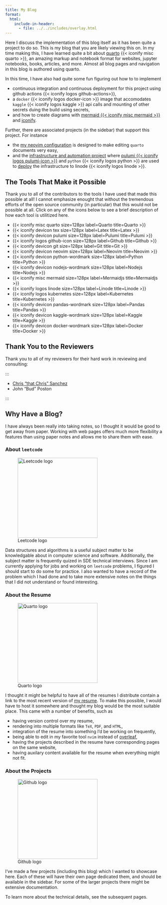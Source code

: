 ```yaml
---
title: My Blog
format:
  html:
    include-in-header:
      - file: ../../includes/overlay.html
---
```


Here I discuss the implementation of this blog itself as it has been quite a project to do so.
This is my blog that you are likely viewing this on.
In my time making this, I have learned quite a bit about [quarto](https://quarto.org) {{< iconify misc quarto >}},
an amazing markup and notebook format for websites, jupyter notebooks, books, articles, and more.
Almost all blog pages and navigation in this blog is authored using quarto.

In this time, I have also had quite some fun figuring out how to to implement

- continuous integration and continuous deployment for this project using github actions {{< iconify logos github-actions>}},
- a `docker` {{< iconify logos docker-icon >}} image that accomodates `kaggle` {{< iconify logos kaggle >}} api calls and mounting of other secrets duing the build using secrets,
- and how to create diagrams with [mermaid {{< iconify misc mermaid >}}](https://mermaid.js.org) and [iconify](https://iconify.design).

Further, there are associated projects (in the sidebar) that support this project.
For instance

- the [my neovim configuration](../nvim-config/index.qmd) is designed to make editing `quarto` documents very easy,
- and the [infrastructure and automation project](../automation) where [pulumi {{< iconify logos pulumi-icon >}}](https://pulumi.com/) and `python` {{< iconify logos python >}} are used to [deploy](./deploy.qmd) the infrastructure to linode {{< iconify logos linode >}}.

## The Tools That Make it Possible

Thank you to all of the contributors to the tools I have used that made this possible at all!
I cannot emphasize enought that without the tremendous efforts of the open source community (in particular) that this would not be possible at all.
Click on any of the icons below to see a brief description of how each tool is utilitized here.

::: { .floaty-container #blog-thank-you-tools }

- {{< iconify misc quarto size=128px label=Quarto title=Quarto >}}
- {{< iconify devicon tex size=128px label=Latex title=Latex >}}
- {{< iconify devicon pulumi size=128px label=Pulumi title=Pulumi >}}
- {{< iconify logos github-icon size=128px label=Github title=Github >}}
- {{< iconify devicon git size=128px label=Git title=Git >}}
- {{< iconify devicon neovim size=128px label=Neovim title=Neovim >}}
- {{< iconify devicon python-wordmark size=128px label=Python title=Python >}}
- {{< iconify devicon nodejs-wordmark size=128px label=Nodejs title=Nodejs >}}
- {{< iconify misc mermaid size=128px label=Mermaidjs title=Mermaidjs >}}
- {{< iconify logos linode size=128px label=Linode title=Linode >}}
- {{< iconify logos kubernetes size=128px label=Kubernetes title=Kubernetes >}}
- {{< iconify devicon pandas-wordmark size=128px label=Pandas title=Pandas >}}
- {{< iconify devicon kaggle-wordmark size=128px label=Kaggle title=Kaggle >}}
- {{< iconify devicon docker-wordmark size=128px label=Docker title=Docker >}}

:::

<script>
  let overlay_content_data = {
    Pulumi: `
      Pulumi is a great infrastructure as code tool available in most popular lanugages.
      I use it to provision the kubernetes cluster that this blog runs on and set up paripheral resources.
      I also use it to manage kubernetes resources, such as traefik and the error pages.
      <iconify-icon icon="logos:kubernetes"></iconify-icon>
    `,
    Docker: `
    `

  }
  let overlay = document.getElementById("overlay")
  let overlay_content = document.getElementById("overlay-content")

  function createOnClickIcon(item)
  {
    let paragraphs = Array.from(item.getElementsByTagName("p"))

    return function onClickSvg()
    {
      // https://stackoverflow.com/questions/3955229/remove-all-child-elements-of-a-dom-node-in-javascript
      overlay_content.innerHTML = ''
      paragraphs.map(paragraph => {
        // Add the wrapped icon, get the iconify icon and use ``ariaLabel`` to
        // recover the content to be put below the icon.
        overlay_content.appendChild(paragraph.cloneNode(true))

        let icon = Array.from(overlay_content.getElementsByTagName("iconify-icon"))[0]
        icon.classList.add("floaty")

        let head = document.createElement("h1")
        head.innerHTML = icon.ariaLabel
        overlay_content.appendChild(head)

        let content = document.createElement("p")
        let content_data = overlay_content_data[icon.ariaLabel] 
        if (content_data) content.innerHTML = content_data
        overlay_content.appendChild(content)


        // overlay_content.add("h1")

      })
      showOverlay()
    }
  }

  Array.from(
    document
      .getElementById("blog-thank-you-tools")
      .getElementsByTagName("li")
  )
    .map(
      item => item.addEventListener("click", createOnClickIcon(item))
    )
</script>

## Thank You to the Reviewers

Thank you to all of my reviewers for their hard work in reviewing and consulting:

:::

- [Chris "that Chris" Sanchez]()
- John "Bud" Poston

:::

## Why Have a Blog?

I have always been really into taking notes, so I thought it would be good to get away from paper.
Working with web pages offers much more flexibility a features than using paper notes and allows me to share them with ease.

### About `leetcode`

![Leetcode logo](/icons/leetcode/default.svg){fig-align="center" width="256px"}

Data structures and algorithms is a useful subject matter to be knowledgable about in computer science and software.
Additionally, the subject matter is frequently quized in SDE technical interviews.
Since I am currently applying for jobs and working on `leetcode` problems, I figured I should start to do some for practice.
I also wanted to have a record of the problem which I had done and to take more extensive notes on the things that I did not understand or found interesting.

### About the Resume

![Quarto logo](/icons/quarto.svg){fig-align=center width=256px}

I thought it might be helpful to have all of the resumes I distribute contain a link to the most recent version of [my resume](/resume).
To make this possible, I would have to host it somewhere and thought my blog would be the most suitable place.
This came with a number of benefits, such as

- having version control over my resume,
- rendering into multiple formats like `TeX`, `PDF`, and `HTML`,
- integration of the resume into something I'd be working on frequently,
- being able to edit in my favorite tool `nvim` instead of [overleaf](https://overleaf.com),
- having the projects described in the resume have corresponding pages on the same website,
- having auxilary content available for the resume when everything might not fit.

### About the Projects

![Github logo](/icons/github.svg){fig-align=center width=256px}

I've made a few projects (including this blog) which I wanted to showcase here.
Each of these will have their own page dedicated them, and should be available in the sidebar.
For some of the larger projects there might be extensive documentation.

To learn more about the technical details, see the subsequent pages.
